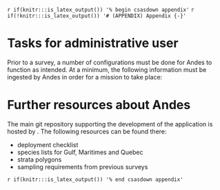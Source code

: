 <!-- The following code should appear at the beginning of the first appendix.
(if you have one)
After that, all subsequent sections will be turned into appendices. -->

`r if(knitr:::is_latex_output()) '% begin csasdown appendix'`
`r if(!knitr:::is_latex_output()) '# (APPENDIX) Appendix {-}'`

# Tasks for administrative user
Prior to a survey, a number of configurations must be done for Andes to function as intended. At a minimum, the following information must be ingested by Andes in order for a mission to take place:

\begin{enumerate}
\item{Strata polygons}
\item{List of stations}
\item{Species list}
\item{Sampling requirements}
\end{enumerate}


# Further resources about Andes

The main git repository supporting the development of the application is hosted by \gls{imts}. The following resources can be found there:

- deployment checklist
- species lists for Gulf, Maritimes and Quebec
- strata polygons 
- sampling requirements from previous surveys



<!-- At the end of your appendices add: -->
`r if(knitr:::is_latex_output()) '% end csasdown appendix'`

